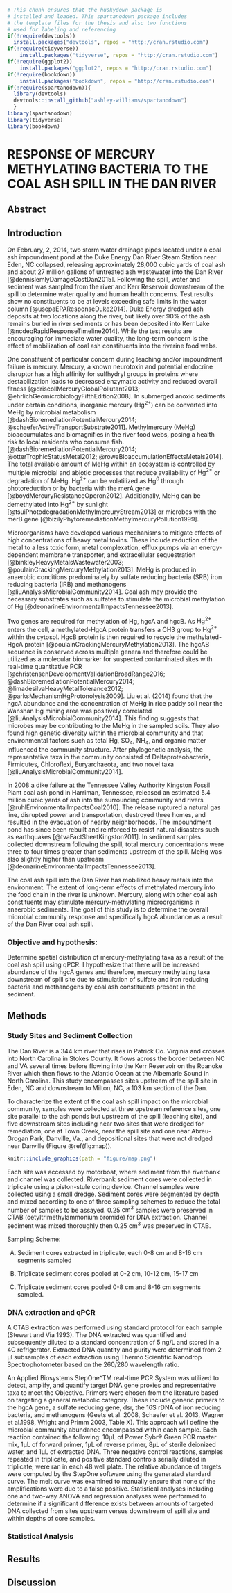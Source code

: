 <!--
The {#rmd-basics} text after the chapter declaration will allow us to link throughout the document back to the beginning of Chapter 1.  These labels will automatically be generated (if not specified) by changing the spaces to hyphens and capital letters to lowercase.  Look for the reference to this label at the beginning of Chapter 2.
-->
```r
# This chunk ensures that the huskydown package is
# installed and loaded. This spartanodown package includes
# the template files for the thesis and also two functions
# used for labeling and referencing
if(!require(devtools))
  install.packages("devtools", repos = "http://cran.rstudio.com")
if(!require(tidyverse))
    install.packages("tidyverse", repos = "http://cran.rstudio.com")
if(!require(ggplot2))
    install.packages("ggplot2", repos = "http://cran.rstudio.com")
if(!require(bookdown))
    install.packages("bookdown", repos = "http://cran.rstudio.com")
if(!require(spartanodown)){
  library(devtools)
  devtools::install_github("ashley-williams/spartanodown")
  }
library(spartanodown)
library(tidyverse)
library(bookdown)
```
# RESPONSE OF MERCURY METHYLATING BACTERIA TO THE COAL ASH SPILL IN THE DAN RIVER {#pcr}

## Abstract

## Introduction

On February, 2, 2014, two storm water drainage pipes located under a coal ash impoundment pond at the Duke Energy Dan River Steam Station near Eden, NC collapsed, releasing approximately 28,000 cubic yards of coal ash and about 27 million gallons of untreated ash wastewater into the Dan River [@dennislemlyDamageCostDan2015]. Following the spill, water and sediment was sampled from the river and Kerr Reservoir downstream of the spill to determine water quality and human health concerns. Test results show no constituents to be at levels exceeding safe limits in the water column [@usepaEPAResponseDuke2014]. Duke Energy dredged ash deposits at two locations along the river, but likely over 90% of the ash remains buried in river sediments or has been deposited into Kerr Lake [@ncdeqRapidResponseTimeline2014].  While the test results are encouraging for immediate water quality, the long-term concern is the effect of mobilization of coal ash constituents into the riverine food webs.

One constituent of particular concern during leaching and/or impoundment failure is mercury.  Mercury, a known neurotoxin and potential endocrine disruptor has a high affinity for sulfhydryl groups in proteins where destabilization leads to decreased enzymatic activity and reduced overall fitness [@driscollMercuryGlobalPollutant2013; @ehrlichGeomicrobiologyFifthEdition2008]. In submerged anoxic sediments under certain conditions, inorganic mercury ($\mathrm{Hg^{2+}}$) can be converted into MeHg by microbial metabolism [@dashBioremediationPotentialMercury2014; @schaeferActiveTransportSubstrate2011]. Methylmercury (MeHg) bioaccumulates and biomagnifies in the river food webs, posing a health risk to local residents who consume fish. [@dashBioremediationPotentialMercury2014; @otterTrophicStatusMetal2012; @roweBioaccumulationEffectsMetals2014]. The total available amount of MeHg within an ecosystem is controlled by multiple microbial and abiotic processes that reduce availability of $\mathrm{Hg^{2+}}$ or degradation of MeHg. $\mathrm{Hg^{2+}}$ can be volatilized as $\mathrm{Hg^{0}}$ through photoreduction or by bacteria with the merA gene [@boydMercuryResistanceOperon2012]. Additionally, MeHg can be demethylated into $\mathrm{Hg^{2+}}$ by sunlight [@tsuiPhotodegradationMethylmercuryStream2013] or microbes with the merB gene [@bizilyPhytoremediationMethylmercuryPollution1999]. 

Microorganisms have developed various mechanisms to mitigate effects of high concentrations of heavy metal toxins. These include reduction of the metal to a less toxic form, metal complexation, efflux pumps via an energy-dependent membrane transporter, and extracellular sequestration [@binkleyHeavyMetalsWastewater2003; @poulainCrackingMercuryMethylation2013]. MeHg is produced in anaerobic conditions predominately by sulfate reducing bacteria (SRB) iron reducing bacteria (IRB) and methanogens [@liuAnalysisMicrobialCommunity2014].  Coal ash may provide the necessary substrates such as sulfates to stimulate the microbial methylation of Hg [@deonarineEnvironmentalImpactsTennessee2013]. 

Two genes are required for methylation of Hg, hgcA and hgcB.  As $\mathrm{Hg^{2+}}$ enters the cell, a methylated-HgcA protein transfers a CH3 group to $\mathrm{Hg^{2+}}$ within the cytosol.  HgcB protein is then required to recycle the methylated-HgcA protein [@poulainCrackingMercuryMethylation2013]. The hgcAB sequence is conserved across multiple genera and therefore could be utilized as a molecular biomarker for suspected contaminated sites with real-time quantitative PCR [@christensenDevelopmentValidationBroadRange2016; @dashBioremediationPotentialMercury2014; @limadesilvaHeavyMetalTolerance2012; @parksMechanismHgProtonolysis2009]. Liu et al. (2014) found that the hgcA abundance and the concentration of MeHg in rice paddy soil near the Wanshan Hg mining area was positively correlated [@liuAnalysisMicrobialCommunity2014]. This finding suggests that microbes may be contributing to the MeHg in the sampled soils. They also found high genetic diversity within the microbial community and that environmental factors such as total Hg, $\mathrm{SO_4}$, $\mathrm{NH_4}$, and organic matter influenced the community structure.  After phylogenetic analysis, the representative taxa in the community consisted of Deltaproteobacteria, Firmicutes, Chloroflexi, Euryarchaeota, and two novel taxa [@liuAnalysisMicrobialCommunity2014].

In 2008 a dike failure at the Tennessee Valley Authority Kingston Fossil Plant coal ash pond in Harriman, Tennessee, released an estimated 5.4 million cubic yards of ash into the surrounding community and rivers [@ruhlEnvironmentalImpactsCoal2010]. The release ruptured a natural gas line, disrupted power and transportation, destroyed three homes, and resulted in the evacuation of nearby neighborhoods. The impoundment pond has since been rebuilt and reinforced to resist natural disasters such as earthquakes [@tvaFactSheetKingston2011]. In sediment samples collected downstream following the spill, total mercury concentrations were three to four times greater than sediments upstream of the spill. MeHg was also slightly higher than upstream [@deonarineEnvironmentalImpactsTennessee2013]. 

The coal ash spill into the Dan River has mobilized heavy metals into the environment. The extent of long-term effects of methylated mercury into the food chain in the river is unknown. Mercury, along with other coal ash constituents may stimulate mercury-methylating microorganisms in anaerobic sediments.  The goal of this study is to determine the overall microbial community response and specifically hgcA abundance as a result of the Dan River coal ash spill. 

### Objective and hypothesis:
Determine spatial distribution of mercury-methylating taxa as a result of the coal ash spill using qPCR. 
I hypothesize that there will be increased abundance of the hgcA genes and therefore, mercury methylating taxa downstream of spill site due to stimulation of sulfate and iron reducing bacteria and methanogens by coal ash constituents present in the sediment. 

## Methods
### Study Sites and Sediment Collection
The Dan River is a 344 km river that rises in Patrick Co. Virginia and crosses into North Carolina in Stokes County. It flows across the border between NC and VA several times before flowing into the Kerr Reservoir on the Roanoke River which then flows to the Atlantic Ocean at the Albemarle Sound in North Carolina. This study encompasses sites upstream of the spill site in Eden, NC and downstream to Milton, NC, a 103 km section of the Dan. 

To characterize the extent of the coal ash spill impact on the microbial community, samples were collected at three upstream reference sites, one site parallel to the ash ponds but upstream of the spill (leaching site), and five downstream sites including near two sites that were dredged for remediation, one at Town Creek, near the spill site and one near Abreu-Grogan Park, Danville, Va., and depositional sites that were not dredged near Danville (Figure \@ref(fig:map)). 

```r
knitr::include_graphics(path = "figure/map.png")
```

Each site was accessed by motorboat, where sediment from the riverbank and channel was collected. Riverbank sediment cores were collected in triplicate using a piston-stule coring device. Channel samples were collected using a small dredge. Sediment cores were segmented by depth and mixed according to one of three sampling schemes to reduce the total number of samples to be assayed. 0.25 $\mathrm{cm^3}$ samples were preserved in CTAB (cetyltrimethylammonium bromide) for DNA extraction. Channel sediment was mixed thoroughly then 0.25 $\mathrm{cm^3}$ was preserved in CTAB. 

Sampling Scheme: 

A.	Sediment cores extracted in triplicate, each 0-8 cm and 8-16 cm segments sampled

B.	Triplicate sediment cores pooled at 0-2 cm, 10-12 cm, 15-17 cm

C.	Triplicate sediment cores pooled 0-8 cm and 8-16 cm segments sampled.


### DNA extraction and qPCR

A CTAB extraction was performed using standard protocol for each sample (Stewart and Via 1993). The DNA extracted was quantified and subsequently diluted to a standard concentration of 5 ng/L and stored in a 4C refrigerator. Extracted DNA quantity and purity were determined from 2 μl subsamples of each extraction using Thermo Scientific Nanodrop Spectrophotometer based on the 260/280 wavelength ratio. 

An Applied Biosystems StepOne^TM real-time PCR System was utilized to detect, amplify, and quantify target DNA gene proxies and representative taxa to meet the Objective. Primers were chosen from the literature based on targeting a general metabolic category. These include generic primers to the hgcA gene, a sulfate reducing gene, dsr, the 16S rDNA of iron reducing bacteria, and methanogens (Geets et al. 2008, Schaefer et al. 2013, Wagner et al.1998, Wright and Primm 2003, Table X). This approach will define the microbial community abundance encompassed within each sample. Each reaction contained the following: 10µL of Power Sybr® Green PCR master mix, 1µL of forward primer, 1µL of reverse primer, 8µL of sterile deionized water, and 1µL of extracted DNA.  Three negative control reactions, samples repeated in triplicate, and positive standard controls serially diluted in triplicate, were ran in each 48 well plate. The relative abundance of targets were computed by the StepOne software using the generated standard curve. The melt curve was examined to manually ensure that none of the amplifications were due to a false positive.  Statistical analyses including one and two-way ANOVA and regression analyses were performed to determine if a significant difference exists between amounts of targeted DNA collected from sites upstream versus downstream of spill site and within depths of core samples. 

### Statistical Analysis

## Results

## Discussion

 
